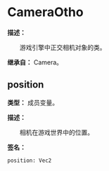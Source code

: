 
# CameraOtho

**描述：**

&emsp;&emsp;游戏引擎中正交相机对象的类。

**继承自：** Camera。

## position

**类型：** 成员变量。

**描述：**

&emsp;&emsp;相机在游戏世界中的位置。

**签名：**
```tl
position: Vec2
```